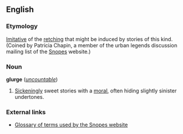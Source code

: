 ==English==
===Etymology===
[[Imitative]] of the [[retching]] that might be induced by stories of this kind.  (Coined by Patricia Chapin, a member of the urban legends discussion mailing list of the [http://www.snopes.com Snopes] website.)

===Noun===
'''glurge''' (''[[uncountable]]'')

#[[Sickeningly]] sweet stories with a [[moral]], often hiding slightly sinister undertones.

=== External links ===
*[http://www.snopes.com/info/glossary.asp Glossary of terms used by the Snopes website]